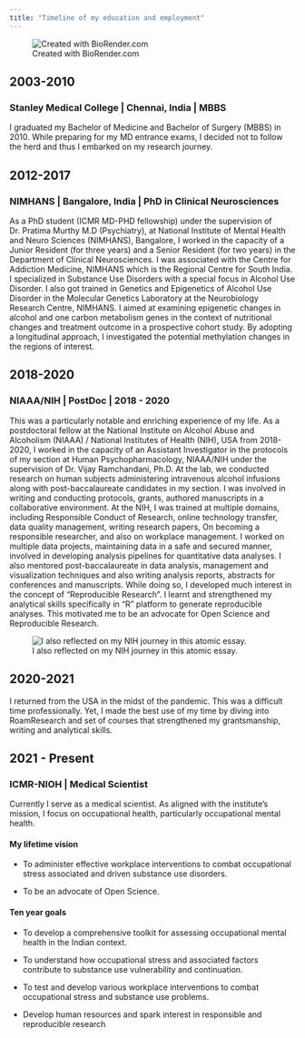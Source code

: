 ```yaml
---
title: "Timeline of my education and employment"
---
```


![Created with BioRender.com](timeline.png){fig-align="center"}

## 2003-2010

### Stanley Medical College \| Chennai, India \| MBBS

I graduated my Bachelor of Medicine and Bachelor of Surgery (MBBS) in 2010. While preparing for my MD entrance exams, I decided not to follow the herd and thus I embarked on my research journey.

## 2012-2017

### NIMHANS \| Bangalore, India \| PhD in Clinical Neurosciences

As a PhD student (ICMR MD-PHD fellowship) under the supervision of Dr. Pratima Murthy M.D (Psychiatry), at National Institute of Mental Health and Neuro Sciences (NIMHANS), Bangalore, I worked in the capacity of a Junior Resident (for three years) and a Senior Resident (for two years) in the Department of Clinical Neurosciences. I was associated with the Centre for Addiction Medicine, NIMHANS which is the Regional Centre for South India. I specialized in Substance Use Disorders with a special focus in Alcohol Use Disorder. I also got trained in Genetics and Epigenetics of Alcohol Use Disorder in the Molecular Genetics Laboratory at the Neurobiology Research Centre, NIMHANS. I aimed at examining epigenetic changes in alcohol and one carbon metabolism genes in the context of nutritional changes and treatment outcome in a prospective cohort study. By adopting a longitudinal approach, I investigated the potential methylation changes in the regions of interest.

## 2018-2020

### NIAAA/NIH \| PostDoc \| 2018 - 2020

This was a particularly notable and enriching experience of my life. As a postdoctoral fellow at the National Institute on Alcohol Abuse and Alcoholism (NIAAA) / National Institutes of Health (NIH), USA from 2018-2020, I worked in the capacity of an Assistant Investigator in the protocols of my section at Human Psychopharmacology, NIAAA/NIH under the supervision of Dr. Vijay Ramchandani, Ph.D. At the lab, we conducted research on human subjects administering intravenous alcohol infusions along with post-baccalaureate candidates in my section. I was involved in writing and conducting protocols, grants, authored manuscripts in a collaborative environment. At the NIH, I was trained at multiple domains, including Responsible Conduct of Research, online technology transfer, data quality management, writing research papers, On becoming a responsible researcher, and also on workplace management. I worked on multiple data projects, maintaining data in a safe and secured manner, involved in developing analysis pipelines for quantitative data analyses. I also mentored post-baccalaureate in data analysis, management and visualization techniques and also writing analysis reports, abstracts for conferences and manuscripts. While doing so, I developed much interest in the concept of "Reproducible Research". I learnt and strengthened my analytical skills specifically in "R" platform to generate reproducible analyses. This motivated me to be an advocate for Open Science and Reproducible Research.

![I also reflected on my NIH journey in this atomic essay.](Echoes_of_NIH.jpeg){fig-align="center"}

## 2020-2021

I returned from the USA in the midst of the pandemic. This was a difficult time professionally. Yet, I made the best use of my time by diving into RoamResearch and set of courses that strengthened my grantsmanship, writing and analytical skills.

## 2021 - Present

### ICMR-NIOH \| Medical Scientist

Currently I serve as a medical scientist. As aligned with the institute's mission, I focus on occupational health, particularly occupational mental health.

#### My lifetime vision

-   To administer effective workplace interventions to combat occupational stress associated and driven substance use disorders.

-   To be an advocate of Open Science.

#### Ten year goals

-   To develop a comprehensive toolkit for assessing occupational mental health in the Indian context.

-   To understand how occupational stress and associated factors contribute to substance use vulnerability and continuation.

-   To test and develop various workplace interventions to combat occupational stress and substance use problems.

-   Develop human resources and spark interest in responsible and reproducible research
